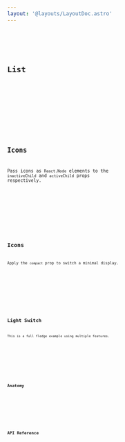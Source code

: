 ```yaml
---
layout: '@layouts/LayoutDoc.astro'
---
```




<Preview client:load>
	<Fragment slot="preview">
		<Example client:visible />
	</Fragment>
	<Fragment slot="code">
		<Code code={ExampleRaw} lang="tsx" />
	</Fragment>
</Preview>

## List

<Preview client:load>
	<Fragment slot="preview">
		<ExampleList client:visible />
	</Fragment>
	<Fragment slot="code">
		<Code code={ExampleListRaw} lang="tsx" />
	</Fragment>
</Preview>

## Icons

Pass icons as `React.Node` elements to the `inactiveChild` and `activeChild` props respectively.

<Preview client:load>
	<Fragment slot="preview">
		<ExampleIcons client:visible />
	</Fragment>
	<Fragment slot="code">
		<Code code={ExampleIconsRaw} lang="tsx" />
	</Fragment>
</Preview>

## Icons

Apply the `compact` prop to switch a minimal display.

<Preview client:load>
	<Fragment slot="preview">
		<ExampleCompact client:visible />
	</Fragment>
	<Fragment slot="code">
		<Code code={ExampleCompactRaw} lang="tsx" />
	</Fragment>
</Preview>

## Light Switch

This is a full fledge example using multiple features.

<Preview client:load>
	<Fragment slot="preview">
		<ExampleLightswitch client:visible />
	</Fragment>
	<Fragment slot="code">
		<Code code={ExampleLightswitchRaw} lang="tsx" />
	</Fragment>
</Preview>

## Anatomy

<Anatomy label="Switch" tag="label" isComponent>
	<Anatomy tag="input" />
	<Anatomy label="control" tag="span">
		<Anatomy label="thumb" tag="span">
			<Anatomy label="iconActiveBase|iconInactiveBase" tag="span" />
		</Anatomy>
	</Anatomy>
	<Anatomy label="label" tag="span" />
</Anatomy>

## API Reference

<ApiTable />
